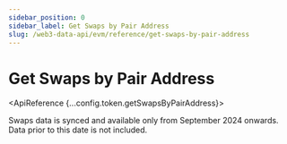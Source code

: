 ```yaml
---
sidebar_position: 0
sidebar_label: Get Swaps by Pair Address
slug: /web3-data-api/evm/reference/get-swaps-by-pair-address
---
```




# Get Swaps by Pair Address

<SolanaApiBanner
  customTitle="Looking for swaps by pair address on Solana?"
  customText="Access swaps by pair address data using our powerful Solana API"
  customButtonText="Explore Solana API"
  customButtonLink="/web3-data-api/solana/reference/get-swaps-by-pair-address"
/>

<ApiReference {...config.token.getSwapsByPairAddress}>
  <Admonition type="info" title="Note">
    <p>
      Swaps data is synced and available only from September 2024 onwards. Data
      prior to this date is not included.
    </p>
  </Admonition>
</ApiReference>

